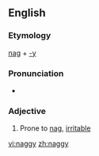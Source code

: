 ==English==

===Etymology===
[[nag]] + [[-y]]

===Pronunciation===
* {{IPA|næɡiː}}

===Adjective===
{{en-adj|er}}

# Prone to [[nag]], [[irritable]]

[[vi:naggy]]
[[zh:naggy]]